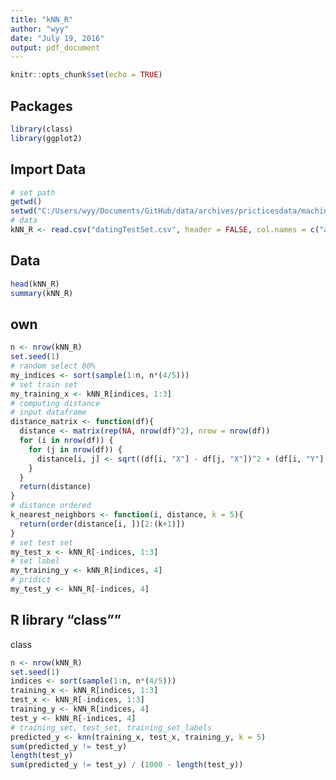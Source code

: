 ```yaml
---
title: "kNN_R"
author: "wyy"
date: "July 19, 2016"
output: pdf_document
---
```


```r
knitr::opts_chunk$set(echo = TRUE)
```

## Packages

```r
library(class)
library(ggplot2)
```

## Import Data

```r
# set path
getwd()
setwd("C:/Users/wyy/Documents/GitHub/data/archives/pricticesdata/machinelearninginaction/1")
# data
kNN_R <- read.csv("datingTestSet.csv", header = FALSE, col.names = c("a", "b", "c", "d"))
```

## Data

```r
head(kNN_R)
summary(kNN_R)
```

## own

```r
n <- nrow(kNN_R)
set.seed(1)
# random select 80%
my_indices <- sort(sample(1:n, n*(4/5)))
# set train set
my_training_x <- kNN_R[indices, 1:3]
# computing distance
# input dataframe 
distance_matrix <- function(df){
  distance <- matrix(rep(NA, nrow(df)^2), nrow = nrow(df))
  for (i in nrow(df)) {
    for (j in nrow(df)) {
      distance[i, j] <- sqrt((df[i, "X"] - df[j, "X"])^2 + (df[i, "Y"] - df[j, "Y"])^2)
    }
  }
  return(distance)
}
# distance ordered
k_nearest_neighbors <- function(i, distance, k = 5){
  return(order(distance[i, ])[2:(k+1)])
}
# set test set
my_test_x <- kNN_R[-indices, 1:3]
# set label
my_training_y <- kNN_R[indices, 4]
# pridict
my_test_y <- kNN_R[-indices, 4]
```

## R library "class""
class
```r
n <- nrow(kNN_R)
set.seed(1)
indices <- sort(sample(1:n, n*(4/5)))
training_x <- kNN_R[indices, 1:3]
test_x <- kNN_R[-indices, 1:3]
training_y <- kNN_R[indices, 4]
test_y <- kNN_R[-indices, 4]
# training_set, test_set, training_set_labels
predicted_y <- knn(training_x, test_x, training_y, k = 5)
sum(predicted_y != test_y)
length(test_y)
sum(predicted_y != test_y) / (1000 - length(test_y))
```



